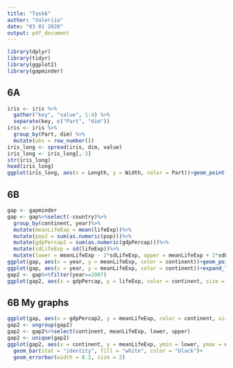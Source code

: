 ---
title: "Task6"
author: "Valeriia"
date: "03 01 2020"
output: pdf_document
---

```{r message=FALSE}
library(dplyr)
library(tidyr)
library(ggplot2)
library(gapminder)
```

## 6A

```{r}
iris <- iris %>%
  gather("key", "value", 1:4) %>%
  separate(key, c("Part", "dim"))
iris <- iris %>%
  group_by(Part, dim) %>%
  mutate(obs = row_number())
iris_long <- spread(iris, dim, value)
iris_long <- iris_long[,-3]
str(iris_long)
head(iris_long)
ggplot(iris_long, aes(x = Length, y = Width, color = Part))+geom_point()
```

## 6B

```{r echo=FALSE}
gap <- gapminder
gap <- gap%>%select(-country)%>%
  group_by(continent, year)%>%
  mutate(meanLifeExp = mean(lifeExp))%>%
  mutate(pop2 = sum(as.numeric(pop)))%>%
  mutate(gdpPercap2 = sum(as.numeric(gdpPercap)))%>%
  mutate(sdLifeExp = sd(lifeExp))%>%
  mutate(lower = meanLifeExp - 2*sdLifeExp, upper = meanLifeExp + 2*sdLifeExp)
ggplot(gap, aes(x = year, y = meanLifeExp, color = continent))+geom_point()+expand_limits(y = 0)
ggplot(gap, aes(x = year, y = meanLifeExp, color = continent))+expand_limits(y = 0)+geom_line()
gap2 <- gap%>%filter(year==2007)
ggplot(gap2, aes(x = gdpPercap, y = lifeExp, color = continent, size = pop))+geom_point()+scale_x_log10()

```

## 6B My graphs

```{r}
ggplot(gap, aes(x = gdpPercap2, y = meanLifeExp, color = continent, size = pop))+geom_point()
gap2 <- ungroup(gap2)
gap2 <- gap2%>%select(continent, meanLifeExp, lower, upper)
gap2 <- unique(gap2)
ggplot(gap2, aes(x = continent, y = meanLifeExp, ymin = lower, ymax = upper))+
  geom_bar(stat = "identity", fill = "white", color = "black")+
  geom_errorbar(width = 0.2, size = 2)
```